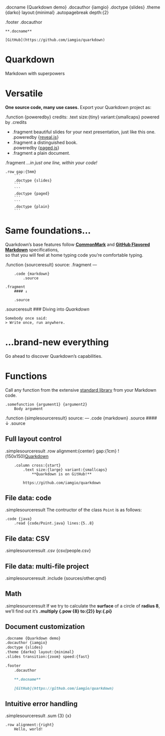 .docname {Quarkdown demo}
.docauthor {iamgio}
.doctype {slides}
.theme {darko} layout:{minimal}
.autopagebreak depth:{2}

.footer
    .docauthor

    **.docname**

    [GitHub](https://github.com/iamgio/quarkdown)

# Quarkdown

Markdown with superpowers

# Versatile

**One source code, many use cases.**
Export your Quarkdown project as:

.function {poweredby}
    credits:
    .text size:{tiny} variant:{smallcaps}
        powered by .credits

- .fragment
      beautiful slides for your next presentation, just like this one.  
      .poweredby {[reveal.js](https://revealjs.com/)}
- .fragment
      a distinguished book.  
      .poweredby {[paged.js](https://pagedjs.org/)}
- .fragment
      a plain document.

.fragment
    *…in just one line, within your code!*

    .row gap:{5mm}
        ```
        .doctype {slides}
        ```
        ```
        .doctype {paged}
        ```
        ```
        .doctype {plain}
        ```

# Same foundations…

Quarkdown's base features follow [**CommonMark**](https://spec.commonmark.org/) and [**GitHub Flavored Markdown**](https://github.github.com/gfm/) specifications,  
so that you will feel at home typing code you're comfortable typing.

<!-- Shows the source code of a Quarkdown snippet AND its rendered result -->
.function {sourceresult}
    source:
    .fragment
        ---

        .code {markdown}
            .source
        
    .fragment
        #### ↓
        
        .source

.sourceresult
    ### Diving into _Quarkdown_
    
    Somebody once said:
    > Write once, run anywhere.
    
# …brand-new everything

Go ahead to discover Quarkdown's capabilities.

# Functions

Call any function from the extensive [standard library](https://github.com/iamgio/quarkdown/tree/main/stdlib/src/main/kotlin/eu/iamgio/quarkdown/stdlib)
from your Markdown code.

```
.somefunction {argument1} {argument2}
    Body argument
```

<!-- Like .sourceresult, but with no animations. -->
.function {simplesourceresult}
    source:
    ---
    .code {markdown}
        .source
    #### ↓ 
    .source

## Full layout control 

.simplesourceresult
    .row alignment:{center} gap:{1cm}
        !(150x150)[Quarkdown](https://iamgio.eu/quarkdown/img/icon-light.png)
        
        .column cross:{start}
            .text size:{large} variant:{smallcaps}
                **Quarkdown is on GitHub!**
    
            https://github.com/iamgio/quarkdown

## File data: code

.simplesourceresult
    The contructor of the class `Point` is as follows:

    .code {java}
        .read {code/Point.java} lines:{5..8}

## File data: CSV

.simplesourceresult
    .csv {csv/people.csv}

## File data: multi-file project

.simplesourceresult
    .include {sources/other.qmd}

## Math

.simplesourceresult
    If we try to calculate the **surface** of a circle of **radius 8**,
    we'll find out it's **.multiply {.pow {8} to:{2}} by:{.pi}**

## Document customization

```markdown
.docname {Quarkdown demo}
.docauthor {iamgio}
.doctype {slides}
.theme {darko} layout:{minimal}
.slides transition:{zoom} speed:{fast}

.footer
    .docauthor

    **.docname**

    [GitHub](https://github.com/iamgio/quarkdown)
```

## Intuitive error handling

.simplesourceresult
    .sum {3} {x}

    .row alignment:{right}
        Hello, world!
